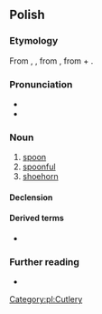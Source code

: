 {{also|łyżką}}
==Polish==

===Etymology===
From {{etyl|zlw-opl|pl}} {{m|zlw-opl|łyžka}}, {{m|zlw-opl|łyżka}}, from {{etyl|sla-pro|pl}} {{m|sla-pro|*lyžьka}}, from {{m|sla-pro|*lyga}} + {{m|sla-pro|*-ьka}}.

===Pronunciation===
* {{pl-IPA}}
* {{audio|pl-łyżka.ogg|audio|lang=pl}}

===Noun===
{{pl-noun|f|dim=łyżeczka|aug=łycha}}

# [[spoon]]
# [[spoonful]]
# [[shoehorn]]

====Declension====
{{pl-decl-noun-f}}

====Derived terms====
* {{l|pl|łyżka do butów}}

===Further reading===
* {{R:PWN}}

[[Category:pl:Cutlery]]